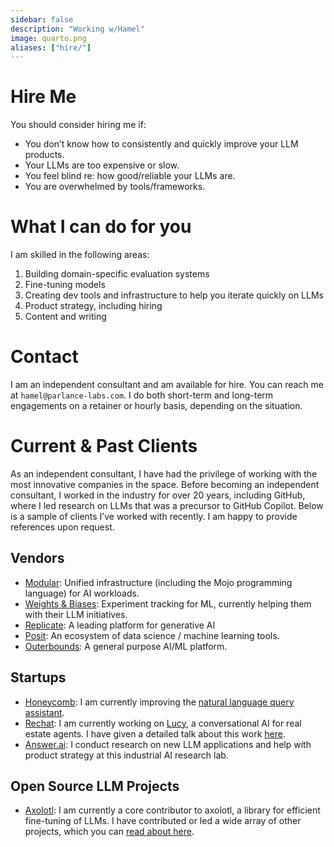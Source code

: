 ```yaml
---
sidebar: false
description: "Working w/Hamel"
image: quarto.png
aliases: ["hire/"]
---
```

# Hire Me

You should consider hiring me if:

- You don’t know how to consistently and quickly improve your LLM products.
- Your LLMs are too expensive or slow.
- You feel blind re: how good/reliable your LLMs are.
- You are overwhelmed by tools/frameworks.

# What I can do for you

I am skilled in the following areas:

1. Building domain-specific evaluation systems
2. Fine-tuning models
3. Creating dev tools and infrastructure to help you iterate quickly on LLMs
4. Product strategy, including hiring
5. Content and writing

# Contact

I am an independent consultant and am available for hire.  You can reach me at `hamel@parlance-labs.com`.  I do both short-term and long-term engagements on a retainer or hourly basis, depending on the situation.

# Current & Past Clients

As an independent consultant, I have had the privilege of working with the most innovative companies in the space.  Before becoming an independent consultant, I worked in the industry for over 20 years, including GitHub, where I led research on LLMs that was a precursor to GitHub Copilot.  Below is a sample of clients I've worked with recently.  I am happy to provide references upon request.  

## Vendors

- [Modular](https://www.modular.com/): Unified infrastructure (including the Mojo programming language) for AI workloads.
- [Weights & Biases](https://wandb.ai/): Experiment tracking for ML, currently helping them with their LLM initiatives.
- [Replicate](https://replicate.com/): A leading platform for generative AI
- [Posit](https://posit.co): An ecosystem of data science / machine learning tools.
- [Outerbounds](https://outerbounds.com/): A general purpose AI/ML platform.

## Startups
- [Honeycomb](https://www.honeycomb.io/): I am currently improving the [natural language query assistant](https://www.honeycomb.io/blog/introducing-query-assistant).
- [Rechat](https://rechat.com/): I am currently working on [Lucy](https://rechat.com/ai-co-pilot-lucy/rechat-introduces-ai-powered-co-pilot-lucy-at-the-ioi-summit-in-miami/), a conversational AI for real estate agents. I have given a detailed talk about this work [here](https://www.youtube.com/watch?v=B_DMMlDuJB0).
- [Answer.ai](https://www.answer.ai/): I conduct research on new LLM applications and help with product strategy at this industrial AI research lab.

## Open Source LLM Projects

- [Axolotl](https://github.com/OpenAccess-AI-Collective/axolotl): I am currently a core contributor to axolotl, a library for efficient fine-tuning of LLMs.  I have contributed or led a wide array of other projects, which you can [read about here](oss/opensource.qmd).

